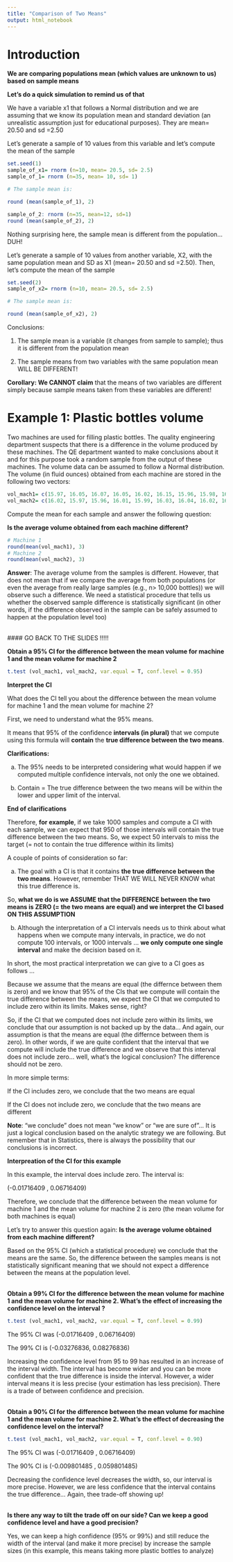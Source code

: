 ---
title: "Comparison of Two Means"
output: html_notebook
---

# Introduction

__We are comparing populations mean (which values are unknown to us) based on sample means__

__Let's do a quick simulation to remind us of that__

We have a variable x1 that follows a Normal distribution and we are assuming that we know its population mean and standard deviation (an unrealistic assumption just for educational purposes). They are mean= 20.50 and sd =2.50

Let's generate a sample of 10 values from this variable and let's compute the mean of the sample

```{r}
set.seed(1)
sample_of_x1= rnorm (n=10, mean= 20.5, sd= 2.5)
sample_of_1= rnorm (n=35, mean= 10, sd= 1)

# The sample mean is:

round (mean(sample_of_1), 2)


```
```{r}
sample_of_2: rnorm (n=35, mean=12, sd=1)
round (mean(sample_of_2), 2)


```


Nothing surprising here, the sample mean is different from the population... DUH!


Let's generate a sample of 10 values from another variable, X2, with the same population mean and SD as X1 (mean= 20.50 and sd =2.50). Then, let's compute the mean of the sample

```{r}

set.seed(2)
sample_of_x2= rnorm (n=10, mean= 20.5, sd= 2.5)

# The sample mean is:

round (mean(sample_of_x2), 2)

```
Conclusions:

1) The sample mean is a variable (it changes from sample to sample); thus it is different from the population mean

2) The sample means from two variables with the same population mean WILL BE DIFFERENT!

__Corollary: We CANNOT claim__ that the means of two variables are different simply because sample means taken from these variables are different!

# Example 1: Plastic bottles volume

Two machines are used for filling plastic bottles. The quality engineering department suspects that there is a difference in the volume produced by these machines. The QE department wanted to make conclusions about it and for this purpose took a random sample from the output of these machines. The volume data can be assumed to follow a Normal distribution. The volume (in fluid ounces) obtained from each machine are stored in the following two vectors:

```{r}

vol_mach1= c(15.97, 16.05, 16.07, 16.05, 16.02, 16.15, 15.96, 15.98, 16.06, 15.99)
vol_mach2= c(16.02, 15.97, 15.96, 16.01, 15.99, 16.03, 16.04, 16.02, 16.01, 16.00)

```

Compute the mean for each sample and answer the following question:

__Is the average volume obtained from each machine different?__

```{r}
# Machine 1
round(mean(vol_mach1), 3)
# Machine 2
round(mean(vol_mach2), 3)

```
__Answer__: The average volume from the samples is different. However, that does not mean that if we compare the average from both populations (or even the average from really large samples (e.g., n> 10,000 bottles)) we will observe such a difference. We need a statistical procedure that tells us whether the observed sample difference is statistically significant (in other words, if the difference observed in the sample can be safely assumed to happen at the population level too)

<br>
#### GO BACK TO THE SLIDES !!!!!

__Obtain a 95% CI for the difference between the mean volume for machine 1 and the mean volume for machine 2__

```{r}

t.test (vol_mach1, vol_mach2, var.equal = T, conf.level = 0.95)

```

__Interpret the CI__

What does the CI tell you about the difference between the mean volume for machine 1 and the mean volume for machine 2?

First, we need to understand what the 95% means. 

It means that 95% of the confidence __intervals (in plural)__ that we compute using this formula will __contain__ the __true difference between the two means__. 

__Clarifications:__

a) The 95% needs to be interpreted considering what would happen if we computed multiple confidence intervals, not only the one we obtained.

b) Contain = The true difference between the two means will be within the lower and upper limit of the interval.

__End of clarifications__

Therefore, __for example__, if we take 1000 samples and compute a CI with each sample, we can expect that 950 of those intervals will contain the true difference between the two means. So, we expect 50 intervals to miss the target (= not to contain the true difference within its limits)

A couple of points of consideration so far:

a) The goal with a CI is that it contains __the true difference between the two means__. However, remember THAT WE WILL NEVER KNOW what this true difference is.

So, __what we do is we ASSUME that the DIFFERENCE between the two means is ZERO (= the two means are equal) and we interpret the CI based ON THIS ASSUMPTION__

b) Although the interpretation of a CI intervals needs us to think about what happens when we compute many intervals, in practice, we do not compute 100 intervals, or 1000 intervals ... __we only compute one single interval__ and make the decision based on it.

In short, the most practical interpretation we can give to a CI goes as follows ...

Because we assume that the means are equal (the differnce between them is zero) and we know that 95% of the CIs that we compute will contain the true difference between the means, we expect the CI that we computed to include zero within its limits. Makes sense, right?

So, if the CI that we computed does not include zero within its limits, we conclude that our assumption is not backed up by the data... And again, our assumption is that the means are equal (the differnce between them is zero). In other words, if we are quite confident that the interval that we compute will include the true difference and we observe that this interval does not include zero... well, what's the logical conclusion?  The difference should not be zero.

In more simple terms:

If the CI includes zero, we conclude that the two means are equal

If the CI  does not include zero, we conclude that the two means are different


__Note__: "we conclude" does not mean "we know" or "we are sure of"... It is just a logical conclusion based on the analytic strategy we are following. But remember that in Statistics, there is always the possibility that our conclusions is incorrect.

__Interpreation of the CI for this example__

In this example, the interval does include zero. The interval is:

 (-0.01716409 , 0.06716409)

Therefore, we conclude that the difference between the mean volume for machine 1 and the mean volume for machine 2 is zero (the mean volume for both machines is equal)

Let's try to answer this question again: __Is the average volume obtained from each machine different?__

Based on the 95% CI (which a statistical procedure) we conclude that the means are the same. So, the difference between the samples means is not statistically significant meaning that we should not expect a difference between the means at the population level.


<br>
__Obtain a 99% CI for the difference between the mean volume for machine 1 and the mean volume for machine 2. What's the effect of increasing the confidence level on the interval ?__

```{r}

t.test (vol_mach1, vol_mach2, var.equal = T, conf.level = 0.99)

```
The 95% CI was (-0.01716409 , 0.06716409)

The 99% CI is (-0.03276836, 0.08276836)

Increasing the confidence level from 95 to 99 has resulted in an increase of the interval width. The interval has become wider and you can be more confident that the true difference is inside the interval. However, a wider interval means it is less precise (your estimation has less precision). There is a trade of between confidence and precision.

<br>
__Obtain a 90% CI for the difference between the mean volume for machine 1 and the mean volume for machine 2. What's the effect of decreasing the confidence level on the interval?__

```{r}
t.test (vol_mach1, vol_mach2, var.equal = T, conf.level = 0.90)

```
The 95% CI was (-0.01716409 , 0.06716409)

The 90% CI is (-0.009801485 , 0.059801485)

Decreasing the confidence level decreases the width, so, our interval is more precise. However, we are less confidence that the interval contains the true difference... Again, thee trade-off showing up!

<br>
__Is there any way to tilt the trade off on our side? Can we keep a good confidence level and have a good precision?__

Yes, we can keep a high confidence (95% or 99%) and still reduce the width of the interval (and make it more precise) by increase the sample sizes (in this example, this means taking more plastic bottles to analyze)



